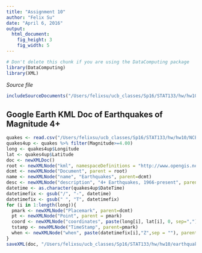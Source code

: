```yaml
---
title: "Assignment 10"
author: "Felix Su"
date: "April 6, 2016"
output: 
  html_document:
    fig_height: 3
    fig_width: 5
---
```

<!-- Don't edit in between this line and the one below -->
```r
# Don't delete this chunk if you are using the DataComputing package
library(DataComputing)
library(XML)
```
*Source file* 
```r
includeSourceDocuments("/Users/felixsu/ucb_classes/Sp16/STAT133/hw/hw10/Assignment-10-Su.Rmd")
```
<!-- Don't edit the material above this line -->

## Google Earth KML Doc of Earthquakes of Magnitude 4+
```r
quakes <- read.csv("/Users/felixsu/ucb_classes/Sp16/STAT133/hw/hw10/NCEDC3+quakes.csv")
quakes4up <- quakes %>% filter(Magnitude>=4.00)
long <- quakes4up$Longitude
lat <- quakes4up$Latitude
doc <- newXMLDoc()
root <- newXMLNode("kml", namespaceDefinitions = "http://www.opengis.net/kml/2.2", doc=doc)
dcmt <- newXMLNode("Document", parent = root)
name <- newXMLNode("name", "Earthquakes", parent=dcmt)
desc <- newXMLNode("description", "4+ Earthquakes, 1966-present", parent=dcmt)
datetime <- as.character(quakes4up$DateTime)
datetimefix <- gsub("/", "-", datetime)
datetimefix <- gsub(" ", "T", datetimefix)
for (i in 1:length(long)){
  pmark <- newXMLNode("Placemark", parent=dcmt)
  pt <- newXMLNode("Point", parent = pmark)
  coord <- newXMLNode("coordinates", paste(long[i], lat[i], 0, sep=","), parent=pt)
  tstamp <- newXMLNode("TimeStamp", parent=pmark)
  when <- newXMLNode("when", paste(datetimefix[i],"Z",sep = ""), parent=tstamp)
}
saveXML(doc, "/Users/felixsu/ucb_classes/Sp16/STAT133/hw/hw10/earthquakes4.kml")
```
